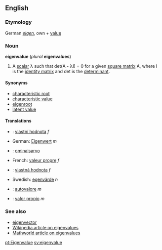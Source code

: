 ==English==
===Etymology===
German ''[[eigen]]'', own + [[value]]

===Noun===
'''eigenvalue''' (''plural'' '''eigenvalues''')

# {{linearalg}} A [[scalar]] &lambda; such that det(A - &lambda;I) = 0 for a given [[square matrix]] A, where I is the [[identity matrix]] and det is the [[determinant]].

====Synonyms====
*[[characteristic root]]
*[[characteristic value]]
*[[eigenroot]]
*[[latent value]]

====Translations====
*{{cs}}: [[vlastní hodnota]] ''f''
*German: [[Eigenwert]] ''m''
*{{fi}}: [[ominaisarvo]]
*French: [[valeur propre]] ''f''
*{{sk}}: [[vlastná hodnota]] ''f''
*Swedish: [[egenvärde]] ''n''
*{{it}}: [[autovalore]] ''m''
*{{es}}: [[valor propio]] ''m''

===See also===
*[[eigenvector]]
*[[w:eigenvalue|Wikipedia article on eigenvalues]]
*[http://mathworld.wolfram.com/Eigenvalue.html Mathworld article on eigenvalues]

[[pt:Eigenvalue]]
[[sv:eigenvalue]]